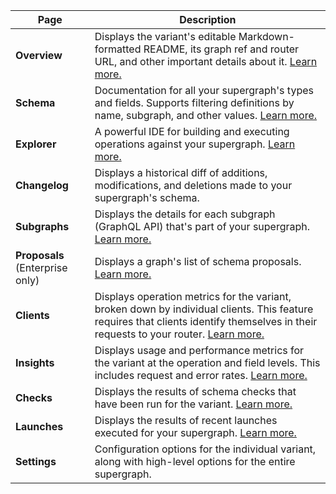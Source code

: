 <ExpansionPanel title="Click to expand">

| Page                            | Description                                                                                                                                                                                                              |
| ------------------------------- | ------------------------------------------------------------------------------------------------------------------------------------------------------------------------------------------------------------------------ |
| **Overview**                      | Displays the variant's editable Markdown-formatted README, its graph ref and router URL, and other important details about it. [Learn more.](/graphos/graphs/studio-features/#the-readme-page)                           |
| **Schema**                      | Documentation for all your supergraph's types and fields. Supports filtering definitions by name, subgraph, and other values. [Learn more.](/graphos/graphs/studio-features/#the-schema-page)                            |
| **Explorer**                    | A powerful IDE for building and executing operations against your supergraph. [Learn more.](/graphos/explorer/)                                                                                                          |
| **Changelog**                   | Displays a historical diff of additions, modifications, and deletions made to your supergraph's schema.                                                                                                                  |
| **Subgraphs**                   | Displays the details for each subgraph (GraphQL API) that's part of your supergraph. [Learn more.](/graphos/cloud-routing)                                                                                               |
| **Proposals** (Enterprise only) | Displays a graph's list of schema proposals. [Learn more.](/graphos/delivery/schema-proposals/)                                                                                                                          |
| **Clients**                     | Displays operation metrics for the variant, broken down by individual clients. This feature requires that clients identify themselves in their requests to your router. [Learn more.](/graphos/metrics/client-awareness) |
| **Insights**                    | Displays usage and performance metrics for the variant at the operation and field levels. This includes request and error rates. [Learn more.](/graphos/metrics/)                                                        |
| **Checks**                      | Displays the results of schema checks that have been run for the variant. [Learn more.](/graphos/delivery/schema-checks)                                                                                                 |
| **Launches**                    | Displays the results of recent launches executed for your supergraph. [Learn more.](/graphos/delivery/launches)                                                                                                          |
| **Settings**                    | Configuration options for the individual variant, along with high-level options for the entire supergraph.                                                                                                               |

</ExpansionPanel>
